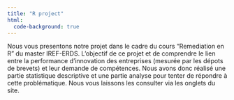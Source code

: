 ```yaml
---
title: "R project"
html: 
  code-background: true
---
```



Nous vous presentons notre projet dans le cadre du cours "Remediation en R" du master IREF-ERDS. L'objectif de ce projet et de comprendre le lien entre la performance d’innovation des entreprises
(mesurée par les dépots de brevets) et leur demande de compétences.
Nous avons donc réalisé une partie statistique descriptive et une partie analyse pour tenter de répondre à cette problématique.
Nous vous laissons les consulter via les onglets du site.

